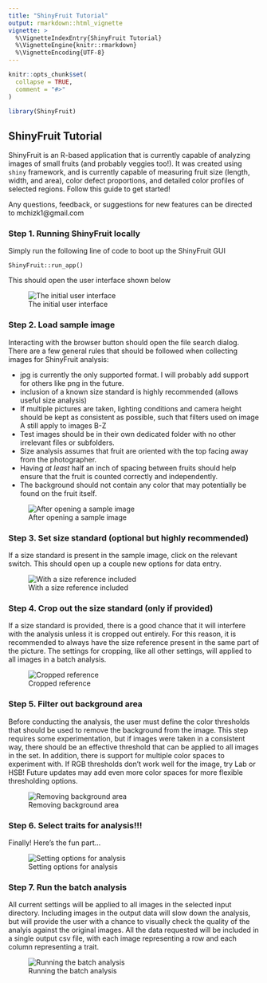 ---
title: "ShinyFruit Tutorial"
output: rmarkdown::html_vignette
vignette: >
  %\VignetteIndexEntry{ShinyFruit Tutorial}
  %\VignetteEngine{knitr::rmarkdown}
  %\VignetteEncoding{UTF-8}
---

```{r, include = FALSE}
knitr::opts_chunk$set(
  collapse = TRUE,
  comment = "#>"
)
```

```{r setup}
library(ShinyFruit)
```


## ShinyFruit Tutorial

ShinyFruit is an R-based application that is currently capable of analyzing images of small fruits (and probably veggies too!). It was 
created using `shiny` framework, and is currently capable of measuring fruit size (length, width, and area), color defect proportions,
and detailed color profiles of selected regions. Follow this guide to get started!

Any questions, feedback, or suggestions for new features can be directed to mchizk1@gmail.com

### Step 1. Running ShinyFruit locally

Simply run the following line of code to boot up the ShinyFruit GUI

    ShinyFruit::run_app()
    
This should open the user interface shown below

![The initial user interface](SFopen.png)

### Step 2. Load sample image

Interacting with the browser button should open the file search dialog. There are a few general rules that should be 
followed when collecting images for ShinyFruit analysis:

* jpg is currently the only supported format. I will probably add support for others like png in the future.
* inclusion of a known size standard is highly recommended (allows useful size analysis)
* If multiple pictures are taken, lighting conditions and camera height should be kept as consistent as possible, such
that filters used on image A still apply to images B-Z
* Test images should be in their own dedicated folder with no other irrelevant files or subfolders.
* Size analysis assumes that fruit are oriented with the top facing away from the photographer. 
* Having *at least* half an inch of spacing between fruits should help ensure that the fruit is counted correctly and independently.
* The background should not contain any color that may potentially be found on the fruit itself.

![After opening a sample image](SFimg.png)

### Step 3. Set size standard (optional but highly recommended)

If a size standard is present in the sample image, click on the relevant switch.  This should open up a couple new options for data entry.

![With a size reference included](SFmeas.png)

### Step 4. Crop out the size standard (only if provided)

If a size standard is provided, there is a good chance that it will interfere with the analysis unless it is cropped out entirely.  For this 
reason, it is recommended to always have the size reference present in the same part of the picture.  The settings for cropping, like all 
other settings, will applied to all images in a batch analysis.

![Cropped reference](SFcrop.png)

### Step 5. Filter out background area

Before conducting the analysis, the user must define the color thresholds that should be used to remove the background from the image.
This step requires some experimentation, but if images were taken in a consistent way, there should be an effective threshold that can
be applied to all images in the set. In addition, there is support for multiple color spaces to experiment with.  If RGB thresholds don't
work well for the image, try Lab or HSB!  Future updates may add even more color spaces for more flexible thresholding options.

![Removing background area](SFbkg.png)

### Step 6. Select traits for analysis!!!

Finally! Here's the fun part...

![Setting options for analysis](SFtrait.png)

### Step 7. Run the batch analysis

All current settings will be applied to all images in the selected input directory.  Including images in the output data will slow down the analysis, but will provide the user with a chance to visually check the quality of the analyis against the original images. All the data 
requested will be included in a single output csv file, with each image representing a row and each column representing a trait.

![Running the batch analysis](SFrun.png)
